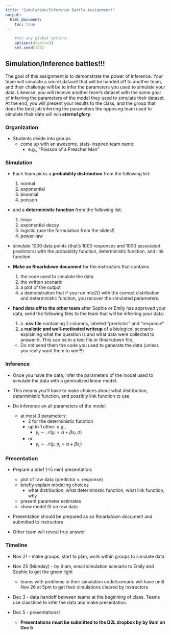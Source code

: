 ```yaml
---
title: "Simulation/Inference Battle Assignment!"
output:
  html_document:
    toc: true
---
```


<!-- To render the assignment in Rmarkdown, enter the command below in the R console -->
<!-- rmarkdown::render("SI_battle_assignment.Rmd") -->

```r
	#set any global options
	options(digits=3)
	set.seed(123)
```

## Simulation/Inference battles!!!

The goal of this assignment is to demonstrate the power of inference. 
Your team will simulate a secret dataset that will be handed off to another team, 
and their challenge will be to infer the parameters you used to simulate your data. 
Likewise, you will receive another team's dataset 
with the same goal of inferring the parameters of 
the model they used to simulate their dataset.
At the end, you will present your results to the class, 
and the group that does the best job inferring the parameters the 
opposing team used to simulate their data will win **_eternal glory_**.

### Organization

 - Students divide into groups
 	+ come up with an awesome, stats-inspired team name: 
 		+ e.g., "Poisson of a Preacher Man"

### Simulation

 - Each team picks a **probability distribution** from the following list:
 	  1. normal
 	  2. exponential
 	  3. binomial
 	  4. poisson

 - and a **deterministic function** from the following list:
 	  1. linear
 	  2. exponential decay
 	  3. logistic (use the formulation from the slides!)
 	  4. power-law
 
 - simulate 1000 data points (that's 1000 responses and 1000 associated predictors) with the probability function, deterministic function, and link function.

 - **Make an Rmarkdown document** for the instructors that contains 
 	1. the code used to simulate the data 
 	2. the written scenario 
 	3. a plot of the output
 	4. a demonstration that if you run mle2() with the correct distribution and deterministic function, you recover the simulated parameters.

 	
 - **hand data off to the other team** after Sophie or Emily has approved your data, send the following files to the team that will be inferring your data:
	  1. a **.csv file** containing 2 columns, labeled "predictor" and "response"
 	  2. a **realistic and well-motivated writeup** of a biological scenario 
 	explaining what the question is and what data were collected to answer it. This can be in a text file or Rmarkdown file.
    - Do not send them the code you used to generate the data (unless you really want them to win!!!)	
 	


### Inference

 - Once you have the data, infer the parameters of the model 
 used to simulate the data with a generalized linear model.
 
 - This means you'll have to make choices about what distribution, 
 deterministic function, and possibly link function to use
 
 - Do inference on all parameters of the model
 	+ at most 3 parameters:
 		+ 2 for the deterministic function
 		+ up to 1 other: e.g.,
 			+ $y_i \sim \mathcal{N}(\mu_i = \alpha + \beta x_i, \sigma)$
 		+ or
 			+ $y_i \sim \mathcal{N}(\mu, \sigma_i = \alpha + \beta x_i)$
 
### Presentation
 
 - Prepare a brief (<5 min) presentation:
 	+ plot of raw data (predictor v. response)
 	+ briefly explain modeling choices
 		+ what distribution, what deterministic function, what link function, why
 	+ present parameter estimates
 	+ show model fit on raw data
 - Presentation should be prepared as an Rmarkdown document and submitted to instructors
 
 - Other team will reveal true answer
 
### Timeline

 - Nov 21 - make groups, start to plan, work within groups to simulate data
 
 - Nov 25 (Monday) - by 9 am, email simulation scenario to Emily and Sophie to get the green light
 
 	+ teams with problems in their simulation code/scenario will have until Nov 26 at 5pm to get their simulations cleared by instructors

 - Dec 3 - data handoff between teams at the beginning of class. Teams use classtime to infer the data and make presentation.

 - Dec 5 - presentations!
 
 	+ **Presentations must be submitted to the D2L dropbox by by 9am on Dec 5 ** 